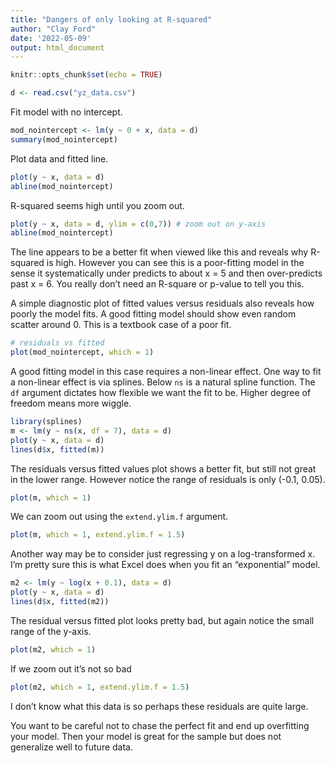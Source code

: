 ```yaml
---
title: "Dangers of only looking at R-squared"
author: "Clay Ford"
date: '2022-05-09'
output: html_document
---
```


```r
knitr::opts_chunk$set(echo = TRUE)
```


```r
d <- read.csv("yz_data.csv")
```

Fit model with no intercept.

```r
mod_nointercept <- lm(y ~ 0 + x, data = d)
summary(mod_nointercept)
```

Plot data and fitted line.

```r
plot(y ~ x, data = d)
abline(mod_nointercept)
```

R-squared seems high until you zoom out.

```r
plot(y ~ x, data = d, ylim = c(0,7)) # zoom out on y-axis
abline(mod_nointercept)
```

The line appears to be a better fit when viewed like this and reveals why R-squared is high. However you can see this is a poor-fitting model in the sense it systematically under predicts to about x = 5 and then over-predicts past x = 6. You really don't need an R-square or p-value to tell you this.

A simple diagnostic plot of fitted values versus residuals also reveals how poorly the model fits. A good fitting model should show even random scatter around 0. This is a textbook case of a poor fit.

```r
# residuals vs fitted
plot(mod_nointercept, which = 1)
```

A good fitting model in this case requires a non-linear effect. One way to fit a non-linear effect is via splines. Below `ns` is a natural spline function. The `df` argument dictates how flexible we want the fit to be. Higher degree of freedom means more wiggle.

```r
library(splines)
m <- lm(y ~ ns(x, df = 7), data = d)
plot(y ~ x, data = d)
lines(d$x, fitted(m))
```

The residuals versus fitted values plot shows a better fit, but still not great in the lower range. However notice the range of residuals is only (-0.1, 0.05). 

```r
plot(m, which = 1)
```

We can zoom out using the `extend.ylim.f` argument. 

```r
plot(m, which = 1, extend.ylim.f = 1.5)

```

Another way may be to consider just regressing y on a log-transformed x. I'm pretty sure this is what Excel does when you fit an "exponential" model.

```r
m2 <- lm(y ~ log(x + 0.1), data = d)
plot(y ~ x, data = d)
lines(d$x, fitted(m2))
```

The residual versus fitted plot looks pretty bad, but again notice the small range of the y-axis.

```r
plot(m2, which = 1)
```

If we zoom out it's not so bad

```r
plot(m2, which = 1, extend.ylim.f = 1.5)

```

I don't know what this data is so perhaps these residuals are quite large. 

You want to be careful not to chase the perfect fit and end up overfitting your model. Then your model is great for the sample but does not generalize well to future data.

